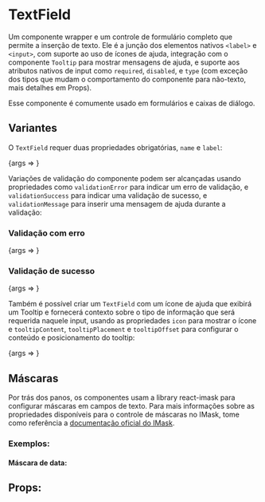 
<Meta title="Forms/TextField" component={TextField} />

# TextField

Um componente wrapper e um controle de formulário completo que permite a inserção de texto. Ele é a junção dos elementos
nativos `<label>` e `<input>`, com suporte ao uso de ícones de ajuda, integração com o componente `Tooltip` para mostrar
mensagens de ajuda, e suporte aos atributos nativos de input como `required`, `disabled`, e `type` (com exceção dos
tipos que mudam o comportamento do componente para não-texto, mais detalhes em Props).

Esse componente é comumente usado em formulários e caixas de diálogo.

## Variantes

O `TextField` requer duas propriedades obrigatórias, `name` e `label`:

<Canvas>
    <Story name="Regular TextField" args={{ name: "inputName", label: "Input Label" }}>
        {args => <TextField {...args} />}
    </Story>
</Canvas>

Variações de validação do componente podem ser alcançadas usando propriedades como `validationError` para indicar um
erro de validação, e `validationSuccess` para indicar uma validação de sucesso, e `validationMessage` para inserir uma
mensagem de ajuda durante a validação:

### Validação com erro

<Canvas>
    <Story
        name="Error TextField"
        args={{
            name: "inputName",
            label: "Input Label",
            value: "Wrong Input",
            validationError: true,
            validationMessage: "There seems to be something wrong with your input",
        }}
    >
        {args => <TextField {...args} />}
    </Story>
</Canvas>

### Validação de sucesso

<Canvas>
    <Story
        name="Success TextField"
        args={{ name: "inputName", label: "Input Label", value: "Right Input", validationSuccess: true }}
    >
        {args => <TextField {...args} />}
    </Story>
</Canvas>

Também é possível criar um `TextField` com um ícone de ajuda que exibirá um Tooltip e fornecerá contexto sobre o tipo de
informação que será requerida naquele input, usando as propriedades `icon` para mostrar o ícone e `tooltipContent`, `tooltipPlacement` e `tooltipOffset` para configurar o conteúdo e posicionamento do tooltip:

<Canvas>
    <Story
        name="Information TextField"
        args={{
            name: "inputName",
            label: "Input Label",
            icon: "info",
            tooltipContent: "A vida é bela", 
            tooltipPlacement: "top-start", 
            tooltipOffset: [0, 6]
        }}
    >
        {args => <TextField {...args} />}
    </Story>
</Canvas>

## Máscaras

Por trás dos panos, os componentes usam a library react-imask para configurar máscaras em campos de texto. Para mais
informações sobre as propriedades disponíveis para o controle de máscaras no IMask, tome como referência a
[documentação oficial do IMask](https://imask.js.org/).

### Exemplos:

#### Máscara de data:

<Canvas>
    <Story name="Date Masked TextField">
        <TextField
            name="date"
            label="Data de nascimento"
            mask={Date}
            pattern="d/`m/`YY"
            maxLength="10"
            placeholder="dd/mm/aaaa"
            min={new Date(1900, 0, 1)}
            max={new Date(2010, 0, 1)}
        />
    </Story>
</Canvas>

## Props:

<ArgsTable of={TextField} />
